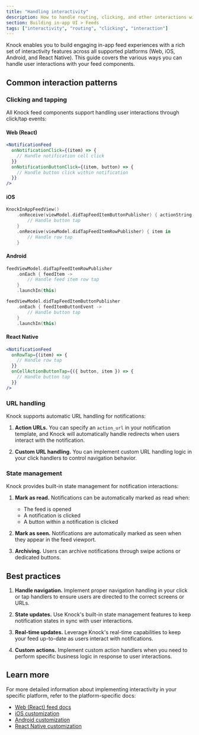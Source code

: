 ```yaml
---
title: "Handling interactivity"
description: How to handle routing, clicking, and other interactions with your in-app feed.
section: Building in-app UI > Feeds
tags: ["interactivity", "routing", "clicking", "interaction"]
---
```


Knock enables you to build engaging in-app feed experiences with a rich set of interactivity features across all supported platforms (Web, iOS, Android, and React Native). This guide covers the various ways you can handle user interactions with your feed components.

<Callout
  emoji="💡"
  title="Note."
  text="All Knock feed components support real-time updates through websocket connections, ensuring your feed stays up-to-date as users interact with notifications."
/>

## Common interaction patterns

### Clicking and tapping

All Knock feed components support handling user interactions through click/tap events:

#### Web (React)

```jsx title="Handling notification interactions in React"
<NotificationFeed
  onNotificationClick={(item) => {
    // Handle notification cell click
  }}
  onNotificationButtonClick={(item, button) => {
    // Handle button click within notification
  }}
/>
```

#### iOS

```swift title="Handling notification interactions in iOS"
KnockInAppFeedView()
    .onReceive(viewModel.didTapFeedItemButtonPublisher) { actionString in
        // Handle button tap
    }
    .onReceive(viewModel.didTapFeedItemRowPublisher) { item in
        // Handle row tap
    }
```

#### Android

```kotlin title="Handling notification interactions in Android"
feedViewModel.didTapFeedItemRowPublisher
    .onEach { feedItem ->
        // Handle feed item row tap
    }
    .launchIn(this)

feedViewModel.didTapFeedItemButtonPublisher
    .onEach { feedItemButtonEvent ->
        // Handle button tap
    }
    .launchIn(this)
```

#### React Native

```jsx title="Handling notification interactions in React Native"
<NotificationFeed
  onRowTap={(item) => {
    // Handle row tap
  }}
  onCellActionButtonTap={({ button, item }) => {
    // Handle button tap
  }}
/>
```

### URL handling

Knock supports automatic URL handling for notifications:

1. **Action URLs.** You can specify an `action_url` in your notification template, and Knock will automatically handle redirects when users interact with the notification.

2. **Custom URL handling.** You can implement custom URL handling logic in your click handlers to control navigation behavior.

### State management

Knock provides built-in state management for notification interactions:

1. **Mark as read.** Notifications can be automatically marked as read when:

   - The feed is opened
   - A notification is clicked
   - A button within a notification is clicked

2. **Mark as seen.** Notifications are automatically marked as seen when they appear in the feed viewport.

3. **Archiving.** Users can archive notifications through swipe actions or dedicated buttons.

## Best practices

1. **Handle navigation.** Implement proper navigation handling in your click or tap handlers to ensure users are directed to the correct screens or URLs.

2. **State updates.** Use Knock's built-in state management features to keep notification states in sync with user interactions.

3. **Real-time updates.** Leverage Knock's real-time capabilities to keep your feed up-to-date as users interact with notifications.

4. **Custom actions.** Implement custom action handlers when you need to perform specific business logic in response to user interactions.

## Learn more

For more detailed information about implementing interactivity in your specific platform, refer to the platform-specific docs:

- [Web (React) feed docs](/in-app-ui/react/feed#handling-interactivity)
- [iOS customization](/in-app-ui/ios/customization)
- [Android customization](/in-app-ui/android/customization)
- [React Native customization](/in-app-ui/react-native/customization)
